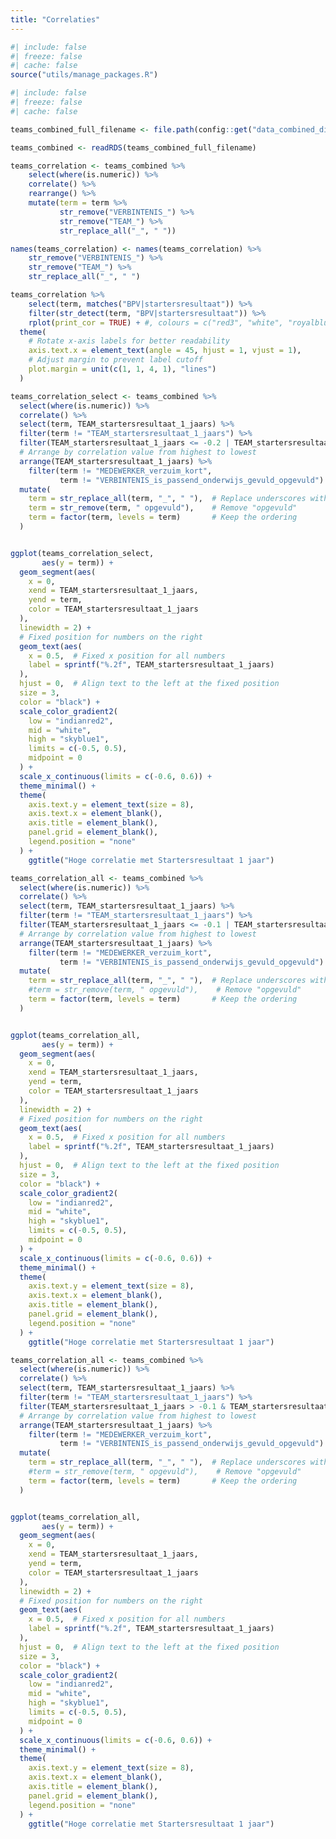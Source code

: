```yaml
---
title: "Correlaties"
---
```


```r
#| include: false
#| freeze: false
#| cache: false
source("utils/manage_packages.R")

```


```r
#| include: false
#| freeze: false
#| cache: false

teams_combined_full_filename <- file.path(config::get("data_combined_dir"), "teams_combined.rds")

teams_combined <- readRDS(teams_combined_full_filename)

```

```r

teams_correlation <- teams_combined %>%
    select(where(is.numeric)) %>%
    correlate() %>%
    rearrange() %>%
    mutate(term = term %>% 
           str_remove("VERBINTENIS_") %>%
           str_remove("TEAM_") %>%
           str_replace_all("_", " "))

names(teams_correlation) <- names(teams_correlation) %>% 
    str_remove("VERBINTENIS_") %>%
    str_remove("TEAM_") %>%
    str_replace_all("_", " ")

```

```r

teams_correlation %>% 
    select(term, matches("BPV|startersresultaat")) %>%
    filter(str_detect(term, "BPV|startersresultaat")) %>%
    rplot(print_cor = TRUE) + #, colours = c("red3", "white", "royalblue3")) + 
  theme(
    # Rotate x-axis labels for better readability
    axis.text.x = element_text(angle = 45, hjust = 1, vjust = 1),
    # Adjust margin to prevent label cutoff
    plot.margin = unit(c(1, 1, 4, 1), "lines")
  )

```


```r

teams_correlation_select <- teams_combined %>%
  select(where(is.numeric)) %>%
  correlate() %>%
  select(term, TEAM_startersresultaat_1_jaars) %>%
  filter(term != "TEAM_startersresultaat_1_jaars") %>%
  filter(TEAM_startersresultaat_1_jaars <= -0.2 | TEAM_startersresultaat_1_jaars >= 0.2) %>%
  # Arrange by correlation value from highest to lowest
  arrange(TEAM_startersresultaat_1_jaars) %>%
    filter(term != "MEDEWERKER_verzuim_kort", 
           term != "VERBINTENIS_is_passend_onderwijs_gevuld_opgevuld") %>%
  mutate(
    term = str_replace_all(term, "_", " "),  # Replace underscores with spaces
    term = str_remove(term, " opgevuld"),    # Remove "opgevuld"
    term = factor(term, levels = term)       # Keep the ordering
  )


ggplot(teams_correlation_select, 
       aes(y = term)) +
  geom_segment(aes(
    x = 0,
    xend = TEAM_startersresultaat_1_jaars,
    yend = term,
    color = TEAM_startersresultaat_1_jaars
  ), 
  linewidth = 2) +
  # Fixed position for numbers on the right
  geom_text(aes(
    x = 0.5,  # Fixed x position for all numbers
    label = sprintf("%.2f", TEAM_startersresultaat_1_jaars)
  ), 
  hjust = 0,  # Align text to the left at the fixed position
  size = 3,
  color = "black") +
  scale_color_gradient2(
    low = "indianred2",
    mid = "white",
    high = "skyblue1",
    limits = c(-0.5, 0.5),
    midpoint = 0
  ) +
  scale_x_continuous(limits = c(-0.6, 0.6)) +
  theme_minimal() +
  theme(
    axis.text.y = element_text(size = 8),
    axis.text.x = element_blank(),
    axis.title = element_blank(),
    panel.grid = element_blank(),
    legend.position = "none"
  ) +
    ggtitle("Hoge correlatie met Startersresultaat 1 jaar")

```



```r


teams_correlation_all <- teams_combined %>%
  select(where(is.numeric)) %>%
  correlate() %>%
  select(term, TEAM_startersresultaat_1_jaars) %>%
  filter(term != "TEAM_startersresultaat_1_jaars") %>%
  filter(TEAM_startersresultaat_1_jaars <= -0.1 | TEAM_startersresultaat_1_jaars >= 0.1) %>%
  # Arrange by correlation value from highest to lowest
  arrange(TEAM_startersresultaat_1_jaars) %>%
    filter(term != "MEDEWERKER_verzuim_kort", 
           term != "VERBINTENIS_is_passend_onderwijs_gevuld_opgevuld") %>%
  mutate(
    term = str_replace_all(term, "_", " "),  # Replace underscores with spaces
    #term = str_remove(term, " opgevuld"),    # Remove "opgevuld"
    term = factor(term, levels = term)       # Keep the ordering
  )


ggplot(teams_correlation_all, 
       aes(y = term)) +
  geom_segment(aes(
    x = 0,
    xend = TEAM_startersresultaat_1_jaars,
    yend = term,
    color = TEAM_startersresultaat_1_jaars
  ), 
  linewidth = 2) +
  # Fixed position for numbers on the right
  geom_text(aes(
    x = 0.5,  # Fixed x position for all numbers
    label = sprintf("%.2f", TEAM_startersresultaat_1_jaars)
  ), 
  hjust = 0,  # Align text to the left at the fixed position
  size = 3,
  color = "black") +
  scale_color_gradient2(
    low = "indianred2",
    mid = "white",
    high = "skyblue1",
    limits = c(-0.5, 0.5),
    midpoint = 0
  ) +
  scale_x_continuous(limits = c(-0.6, 0.6)) +
  theme_minimal() +
  theme(
    axis.text.y = element_text(size = 8),
    axis.text.x = element_blank(),
    axis.title = element_blank(),
    panel.grid = element_blank(),
    legend.position = "none"
  ) +
    ggtitle("Hoge correlatie met Startersresultaat 1 jaar")

```


```r

teams_correlation_all <- teams_combined %>%
  select(where(is.numeric)) %>%
  correlate() %>%
  select(term, TEAM_startersresultaat_1_jaars) %>%
  filter(term != "TEAM_startersresultaat_1_jaars") %>%
  filter(TEAM_startersresultaat_1_jaars > -0.1 & TEAM_startersresultaat_1_jaars < 0.1) %>%
  # Arrange by correlation value from highest to lowest
  arrange(TEAM_startersresultaat_1_jaars) %>%
    filter(term != "MEDEWERKER_verzuim_kort", 
           term != "VERBINTENIS_is_passend_onderwijs_gevuld_opgevuld") %>%
  mutate(
    term = str_replace_all(term, "_", " "),  # Replace underscores with spaces
    #term = str_remove(term, " opgevuld"),    # Remove "opgevuld"
    term = factor(term, levels = term)       # Keep the ordering
  )


ggplot(teams_correlation_all, 
       aes(y = term)) +
  geom_segment(aes(
    x = 0,
    xend = TEAM_startersresultaat_1_jaars,
    yend = term,
    color = TEAM_startersresultaat_1_jaars
  ), 
  linewidth = 2) +
  # Fixed position for numbers on the right
  geom_text(aes(
    x = 0.5,  # Fixed x position for all numbers
    label = sprintf("%.2f", TEAM_startersresultaat_1_jaars)
  ), 
  hjust = 0,  # Align text to the left at the fixed position
  size = 3,
  color = "black") +
  scale_color_gradient2(
    low = "indianred2",
    mid = "white",
    high = "skyblue1",
    limits = c(-0.5, 0.5),
    midpoint = 0
  ) +
  scale_x_continuous(limits = c(-0.6, 0.6)) +
  theme_minimal() +
  theme(
    axis.text.y = element_text(size = 8),
    axis.text.x = element_blank(),
    axis.title = element_blank(),
    panel.grid = element_blank(),
    legend.position = "none"
  ) +
    ggtitle("Hoge correlatie met Startersresultaat 1 jaar")

```

